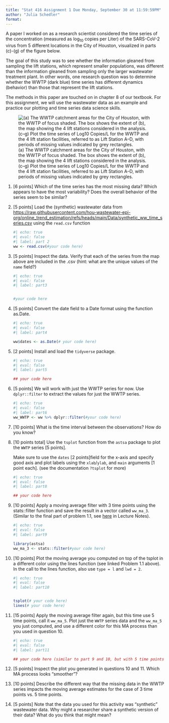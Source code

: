 ```yaml
---
title: "Stat 416 Assignment 1 Due Monday, September 30 at 11:59:59PM"
author: "Julia Schedler"
format: 
---
```


A paper I worked on as a research scientist considered the time series of the concentration (measured as $\log_{10}$ copies per Liter) of the SARS-CoV-2 virus from 5 different locations in the City of Houston, visualized in parts (c)-(g) of the figure below.

The goal of this study was to see whether the information gleaned from sampling the lift stations, which represent smaller populations, was different than the information gleaned from sampling only the larger wastewater treatment plant. In other words, one research question was to determine whether the WWTP (dark blue) time series has different dynamics (behavior) than those that represent the lift stations.

The methods in this paper are touched on in chapter 8 of our textbook. For this assignment, we will use the wastewater data as an example and practice our plotting and time series data science skills.

![(a) The WWTP catchment areas for the City of Houston, with the WWTP of focus shaded. The box shows the extent of (b), the map showing the 4 lift stations considered in the analysis. (c–g) Plot the time series of Log10 Copies/L for the WWTP and the 4 lift station facilities, referred to as Lift Station A–D, with periods of missing values indicated by grey rectangles.](https://media.springernature.com/full/springer-static/image/art%3A10.1038%2Fs41598-024-56175-2/MediaObjects/41598_2024_56175_Fig1_HTML.png)

1.  \[6 points\] Which of the time series has the most missing data? Which appears to have the most variability? Does the overall behavior of the series seem to be similar?

2.  \[5 points\] Load the (synthetic) wastewater data from <https://raw.githubusercontent.com/hou-wastewater-epi-org/online_trend_estimation/refs/heads/main/Data/synthetic_ww_time_series.csv> using the `read.csv` function

    ```r
    #| echo: true
    #| eval: false
    #| label: part 2
    ww <- read.csv(#your code here)
    ```

3.  \[5 points\] Inspect the data. Verify that each of the series from the map above are included in the .csv (hint: what are the unique values of the `name` field?)

    ```r
    #| echo: true
    #| eval: false
    #| label: part3


    #your code here

    ```

4.  \[5 points\] Convert the date field to a Date format using the function as.Date.

    ```r
    #| echo: true
    #| eval: false
    #| label: part4

    ww$dates <- as.Date(# your code here)

    ```

5.  \[2 points\] Install and load the `tidyverse` package.

    ```r
    #| echo: true
    #| eval: false
    #| label: part5

    ## your code here

    ```

6.  \[5 points\] We will work with just the WWTP series for now. Use `dplyr::filter` to extract the values for just the WWTP series.

    ```r
    #| echo: true
    #| eval: false
    #| label: part6
    ww_WWTP <- ww %>% dplyr::filter(#your code here)

    ```

7.  \[10 points\] What is the time interval between the observations? How do you know?

8.  \[10 points total\] Use the `tsplot` function from the `astsa` package to plot the `WWTP` series \[5 points\].

    Make sure to use the `dates` \[2 points\]field for the x-axis and specify good axis and plot labels using the `xlab`/`ylab`, and `main` arguments \[1 point each\]. (see the documentation `?tsplot` for more)

    ```r
    #| echo: true
    #| eval: false
    #| label: part8

    ## your code here

    ```

9.  \[10 points\] Apply a moving average filter with 3 time points using the stats::filter function and save the result in a vector called `ww_ma_3`. (Similar to the final part of problem 1.1, see [here](http://localhost:4512/LectureNotes/Lecture2.html#moving-averages-problem-1.1-part-c) in Lecture Notes).

    ```r
    #| echo: true
    #| eval: false
    #| label: part9

    library(astsa)
    ww_ma_3 <- stats::filter(#your code here)
    ```

10. \[10 points\] Plot the moving average you computed on top of the tsplot in a different color using the lines function (see linked Problem 1.1 above). In the call to the lines function, also use `type = l` and `lwd = 2`.

    ```r
    #| echo: true
    #| eval: false
    #| label: part10


    tsplot(# your code here)
    lines(# your code here)
    ```

11. \[15 points\] Apply the moving average filter again, but this time use 5 time points, call it `ww_ma_5`. Plot just the `WWTP` series data and the `ww_ma_5` you just computed, and use a different color for this MA process than you used in question 10.

    ```r
    #| echo: true
    #| eval: false
    #| label: part11

    ## your code here (similar to part 9 and 10, but with 5 time points)

    ```

12. \[5 points\] Inspect the plot you generated in questions 10 and 11. Which MA process looks "smoother"?

13. \[10 points\] Describe the different way that the missing data in the WWTP series impacts the moving average estimates for the case of 3 time points vs. 5 time points.

14. \[5 points\] Note that the data you used for this activity was "synthetic" wastewater data. Why might a researcher share a synthetic version of their data? What do you think that might mean?
